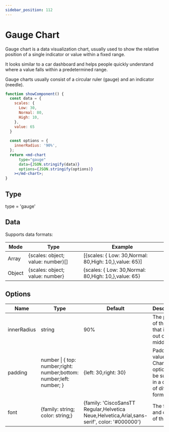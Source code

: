 ```yaml
---
sidebar_position: 112
---
```


# Gauge Chart

Gauge chart is a data visualization chart, usually used to show the relative position of a single indicator or value within a fixed range.

It looks similar to a car dashboard and helps people quickly understand where a value falls within a predetermined range.

Gauge charts usually consist of a circular ruler (gauge) and an indicator (needle).

```jsx live
function showComponent() {
  const data = {
    scales: {
      Low: 30,
      Normal: 80,
      High: 10,
    },
    value: 65
  }
  
  const options = {
    innerRadius: '90%',
  };
  return <md-chart
      type="gauge"
      data={JSON.stringify(data)}
      options={JSON.stringify(options)}
    ></md-chart>;
}
```

## Type

type = 'gauge'

## Data

Supports data formats:

| Mode                  | Type                               | Example                                                                                                                  |
| --------------------- | ---------------------------------- | ------------------------------------------------------------------------------------------------------------------------ |
| Array                 | {scales: object; value: number}[]|[{scales: { Low: 30,Normal: 80,High: 10,},value: 65}]                                               |
| Object                | {scales: object; value: number}  | {scales: { Low: 30,Normal: 80,High: 10,},value: 65}|

## Options

| Name   | Type   | Default | Description                                             |
| ------ | ------ | ------- | ------------------------------------------------------- |
| innerRadius | string | 90%     | The portion of the chart that is cut out of the middle. |
| padding | number \| { top: number;right: number;bottom: number;left: number; } | {left: 30,right: 30} | Padding values in Chart options can be supplied in a couple of different formats.|
| font | {family: string; color: string;} | {family: 'CiscoSansTT Regular,Helvetica Neue,Helvetica,Arial,sans-serif', color: '#000000'}     | The font and color of the scale |